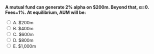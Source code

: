 ::: {.question-block}

<form onsubmit="event.preventDefault(); checkAnswer('module5_mcq_q70')" data-correct-answer="B">
<strong style="display: block;">A mutual fund can generate 2% alpha on $200m. Beyond that, α=0. Fees=1%. At equilibrium, AUM will be:</strong>

<label><input type="radio" name="module5_mcq_q70" value="A"> A. $200m</label><br>
<label><input type="radio" name="module5_mcq_q70" value="B"> B. $400m</label><br>
<label><input type="radio" name="module5_mcq_q70" value="C"> C. $600m</label><br>
<label><input type="radio" name="module5_mcq_q70" value="D"> D. $800m</label><br>
<label><input type="radio" name="module5_mcq_q70" value="E"> E. $1,000m</label><br>
</form>

<div id="feedback-module5_mcq_q70" class="feedback" data-status="" style="display:none;">
✅ Correct: B. Dollar alpha=0.02×200=4m. Fees=1%×AUM. Equilibrium: 4=0.01×AUM→ AUM=$400m.
</div>

:::
